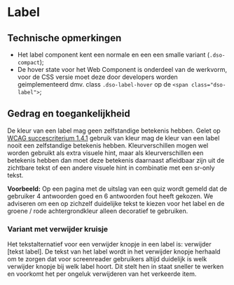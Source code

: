 # Label

## Technische opmerkingen

- Het label component kent een normale en een een smalle variant (`.dso-compact`);
- De hover state voor het Web Component is onderdeel van de werkvorm, voor de CSS versie moet deze door developers worden geimplementeerd dmv. class `.dso-label-hover` op de `<span class="dso-label">`;

## Gedrag en toegankelijkheid

De kleur van een label mag geen zelfstandige betekenis hebben. Gelet op [WCAG succescriterium 1.4.1](https://www.w3.org/Translations/WCAG21-nl/#gebruik-van-kleur) gebruik van kleur mag de kleur van een label nooit een zelfstandige betekenis hebben. Kleurverschillen mogen wel worden gebruikt als extra visuele hint, maar als kleurverschillen een betekenis hebben dan moet deze betekenis daarnaast afleidbaar zijn uit de zichtbare tekst of een andere visuele hint in combinatie met een sr-only tekst.

**Voorbeeld:**
Op een pagina met de uitslag van een quiz wordt gemeld dat de gebruiker 4 antwoorden goed en 6 antwoorden fout heeft gekozen. We adviseren om een op zichzelf duidelijke tekst te kiezen voor het label en de groene / rode achtergrondkleur alleen decoratief te gebruiken.

### Variant met verwijder kruisje

Het tekstalternatief voor een verwijder knopje in een label is: verwijder [tekst label]. De tekst van het label wordt in het verwijder knopje herhaald om te zorgen dat voor screenreader gebruikers altijd duidelijk is welk verwijder knopje bij welk label hoort. Dit stelt hen in staat sneller te werken en voorkomt het per ongeluk verwijderen van het verkeerde item.
